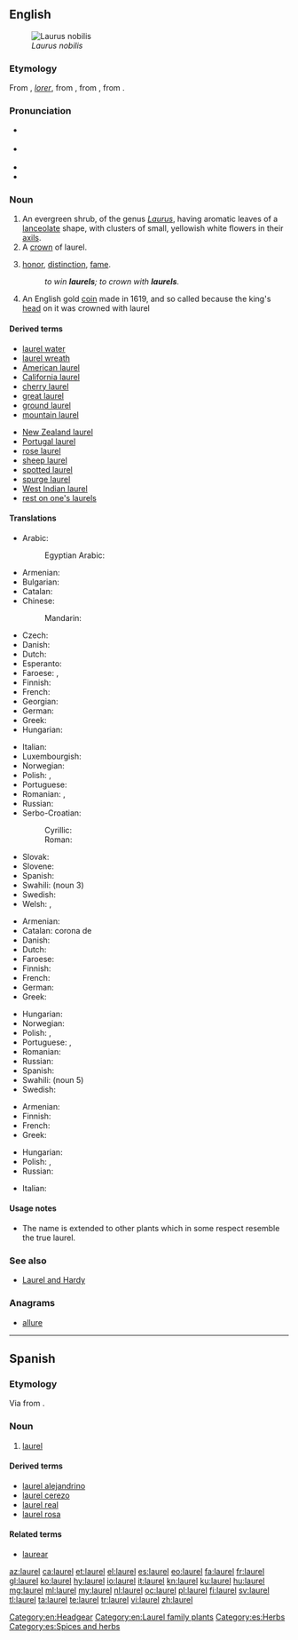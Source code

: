 {{also|Laurel}}
==English==
{{wikipedia}}
[[Image:Laurier.jpg|thumb|''Laurus nobilis'']]

===Etymology===
From {{etyl|enm|en}} {{term|lorrer|lang=ang}}, {{etyl|xno|en}} ''[[lorer]]'', from {{etyl|fro|en}} {{term|lorier|lang=fro}}, from {{term|lor|lang=fro}}, from {{etyl|la|en}} {{term|laurus||laurel|lang=la}}.

===Pronunciation===
* {{a|UK}} {{IPA|/ˈlɒɹ.əl/|/ˈlɔːɹ.əl/|lang=en}}
* {{a|US}} {{IPA|/ˈlɔɹ.əl/|lang=en}}
* {{audio|en-us-laurel.ogg|Audio (US)|lang=en}}
* {{rhymes|ɒrəl|lang=en}}

===Noun===
{{en-noun}}

# An evergreen shrub, of the genus ''[[Laurus]]'', having aromatic leaves of a [[lanceolate]] shape, with clusters of small, yellowish white flowers in their [[axil]]s.
# A [[crown]] of laurel.
# {{context|figuratively|chiefly|in the plural|lang=en}} [[honor]], [[distinction]], [[fame]].
#: ''to win '''laurels'''; to crown with '''laurels'''.''
# An English gold [[coin]] made in 1619, and so called because the king's [[head]] on it was crowned with laurel

====Derived terms====
{{top2}}
* [[laurel water]]
* [[laurel wreath]]
* [[American laurel]]
* [[California laurel]]
* [[cherry laurel]]
* [[great laurel]]
* [[ground laurel]]
* [[mountain laurel]]
{{mid2}}
* [[New Zealand laurel]]
* [[Portugal laurel]]
* [[rose laurel]]
* [[sheep laurel]]
* [[spotted laurel]]
* [[spurge laurel]]
* [[West Indian laurel]]
* [[rest on one's laurels]]
{{bottom}}

====Translations====
{{trans-top|evergreen shrub, of the genus ''Laurus''}}
* Arabic: {{t|ar|غَار|m}}
*: Egyptian Arabic: {{t|arz|لاوري|m|tr=lauri|sc=Arab}}
* Armenian: {{t+|hy|դափնի}}
* Bulgarian: {{t|bg|лавър|m|sc=Cyrl}}
* Catalan: {{t+|ca|llorer|m}}
* Chinese:
*: Mandarin: {{t+|cmn|月桂|tr=yuèguì}}
* Czech: {{t|cs|vavřín|m}}
* Danish: {{t|da|laurbær|n|c}}
* Dutch: {{t+|nl|laurier|m}}
* Esperanto: {{t|eo|laŭro}}
* Faroese: {{t|fo|lavrberjatræ|n}}, {{t|fo|lavrber|n}}
* Finnish: {{t+|fi|laakeri}}
* French: {{t+|fr|laurier|m}}
* Georgian: {{t|ka|დაფნა}}
* German: {{t+|de|Lorbeer|m}}
* Greek: {{t+|el|δάφνη|f}}
* Hungarian: {{t+|hu|babér}}
{{trans-mid}}
* Italian: {{t+|it|alloro|m}}
* Luxembourgish: {{t|lb|Lorber|m}}
* Norwegian: {{t|no|laurbær|n}}
* Polish: {{t+|pl|wawrzyn|m}}, {{t+|pl|laur|m}}
* Portuguese: {{qualifier|Brazil}} {{t+|pt|louro|m}}
* Romanian: {{t+|ro|laur|m}}, {{t+|ro|dafin|m}}
* Russian: {{t+|ru|лавр|m}}
* Serbo-Croatian:
*: Cyrillic: {{t|sh|ло̏во̄р|m|sc=Cyrl}}
*: Roman: {{t+|sh|lȍvōr|m}}
* Slovak: {{t|sk|vavrín|m}}
* Slovene: {{t+|sl|lôvor|m}}
* Spanish: {{t+|es|laurel|m}}
* Swahili: {{t|sw|mbei|s}} (noun 3)
* Swedish: {{t+|sv|lager}}
* Welsh: {{t|cy|llawryf|m}}, {{t|cy|llawryfoedd|p}}
{{trans-bottom}}

{{trans-top|crown of laurel}}
* Armenian: {{t+|hy|դափնեպսակ}}
* Catalan: corona de {{t+|ca|llorer}}
* Danish: {{t|da|laurbærkrans|c}}
* Dutch: {{t|nl|laurierkroon|m|f}}
* Faroese: {{t|fo|lavrberjakransur|m}}
* Finnish: {{t+|fi|laakeriseppele}}
* French: {{t-check|fr|[[couronne]] de [[laurier]]}} <!-- was "[[couronne]] de [[laurier]]" - assumed sum-of-parts; if an idiom, remove the wikilinks to the individual words. see [[User:Kephir/gadgets/xte#Translation_fixing]] -->
* German: {{t+|de|Lorbeerkranz|m}}
* Greek: {{t+|el|κότινος|m}}
{{trans-mid}}
* Hungarian: {{t+|hu|babérkoszorú}}
* Norwegian: {{t|no|laurbærkrans|m}}
* Polish: {{t+|pl|wawrzyn|m}}, {{t+|pl|laur|m}}
* Portuguese: {{t|pt|[[coroa]] [[de]] [[louro]]|f}}, {{t+|pt|louros|m-p}}
* Romanian: {{t|ro|coroană de lauri}}
* Russian: {{t|ru|ла́вровый вено́к|m}}
* Spanish: {{t|es|corona de laurel|f}}
* Swahili: {{t|sw|taji la mbei}} (noun 5)
* Swedish: {{t+|sv|lagerkrans}}
{{trans-bottom}}

{{trans-top|honor, distinction}}
* Armenian: {{t+|hy|դափնի}}
* Finnish: {{t+|fi|laakeri|p|alt=laakerit}}
* French: {{t+|fr|lauriers|m-p}}
* Greek: {{t+|el|δάφνες|f-p}}
{{trans-mid}}
* Hungarian: {{t+|hu|babérkoszorú}}
* Polish: {{t+|pl|wawrzyn|m}}, {{t+|pl|laur|m}}
* Russian: {{t|ru|ла́вры|m-p}}
{{trans-bottom}}

{{checktrans-top}}
* Italian: {{t+check|it|allori|m-p}}
{{trans-bottom}}

====Usage notes====
* The name is extended to other plants which in some respect resemble the true laurel.

===See also===
* [[Laurel and Hardy]]

===Anagrams===
* [[allure#English|allure]]

[[Category:en:Headgear]]
[[Category:en:Laurel family plants]]

----

==Spanish==

===Etymology===
Via {{etyl|prv|es}} {{term|laurier|lang=oc}} from {{etyl|la|es}} {{term|laurus||laurel|lang=la}}.

===Noun===
{{es-noun|m|es}}

# {{context|plant|lang=es}} [[#English|laurel]]

====Derived terms====
* [[laurel alejandrino]]
* [[laurel cerezo]]
* [[laurel real]]
* [[laurel rosa]]

====Related terms====
* [[laurear]]

[[Category:es:Herbs]]
[[Category:es:Spices and herbs]]

[[az:laurel]]
[[ca:laurel]]
[[et:laurel]]
[[el:laurel]]
[[es:laurel]]
[[eo:laurel]]
[[fa:laurel]]
[[fr:laurel]]
[[gl:laurel]]
[[ko:laurel]]
[[hy:laurel]]
[[io:laurel]]
[[it:laurel]]
[[kn:laurel]]
[[ku:laurel]]
[[hu:laurel]]
[[mg:laurel]]
[[ml:laurel]]
[[my:laurel]]
[[nl:laurel]]
[[oc:laurel]]
[[pl:laurel]]
[[fi:laurel]]
[[sv:laurel]]
[[tl:laurel]]
[[ta:laurel]]
[[te:laurel]]
[[tr:laurel]]
[[vi:laurel]]
[[zh:laurel]]